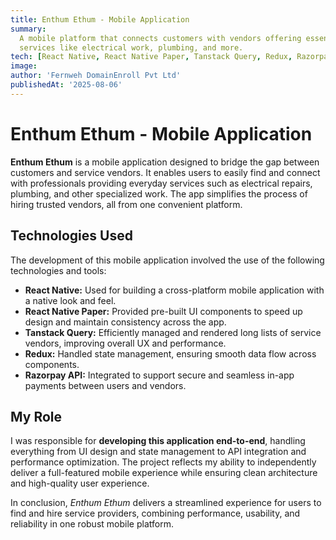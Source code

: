 ```yaml
---
title: Enthum Ethum - Mobile Application
summary:
  A mobile platform that connects customers with vendors offering essential
  services like electrical work, plumbing, and more.
tech: [React Native, React Native Paper, Tanstack Query, Redux, Razorpay]
image:
author: 'Fernweh DomainEnroll Pvt Ltd'
publishedAt: '2025-08-06'
---
```


# Enthum Ethum - Mobile Application

**Enthum Ethum** is a mobile application designed to bridge the gap between
customers and service vendors. It enables users to easily find and connect with
professionals providing everyday services such as electrical repairs, plumbing,
and other specialized work. The app simplifies the process of hiring trusted
vendors, all from one convenient platform.

## Technologies Used

The development of this mobile application involved the use of the following
technologies and tools:

- **React Native:** Used for building a cross-platform mobile application with a
  native look and feel.
- **React Native Paper:** Provided pre-built UI components to speed up design
  and maintain consistency across the app.
- **Tanstack Query:** Efficiently managed and rendered long lists of service
  vendors, improving overall UX and performance.
- **Redux:** Handled state management, ensuring smooth data flow across
  components.
- **Razorpay API:** Integrated to support secure and seamless in-app payments
  between users and vendors.

## My Role

I was responsible for **developing this application end-to-end**, handling
everything from UI design and state management to API integration and
performance optimization. The project reflects my ability to independently
deliver a full-featured mobile experience while ensuring clean architecture and
high-quality user experience.

In conclusion, _Enthum Ethum_ delivers a streamlined experience for users to
find and hire service providers, combining performance, usability, and
reliability in one robust mobile platform.
